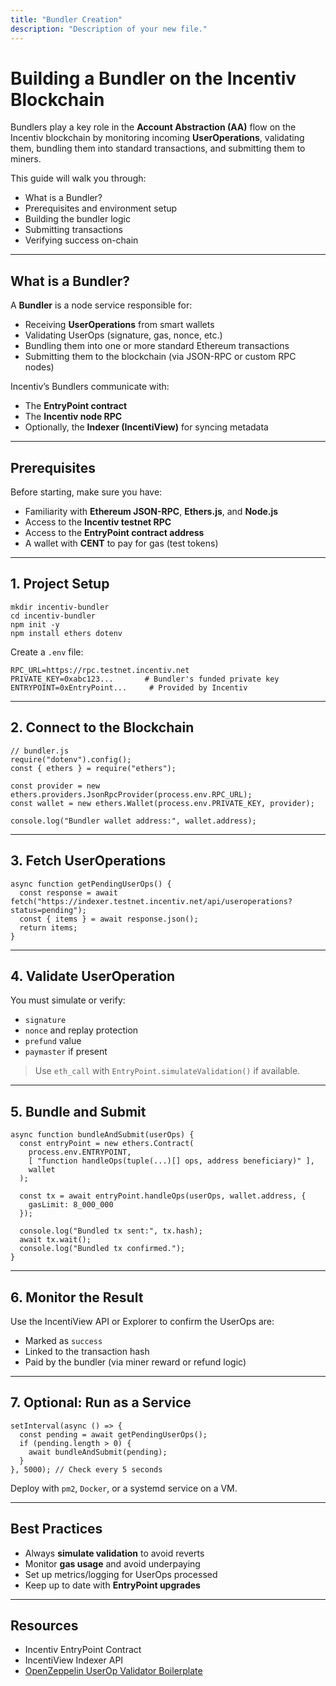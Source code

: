 ```yaml
---
title: "Bundler Creation"
description: "Description of your new file."
---
```


# Building a Bundler on the Incentiv Blockchain

Bundlers play a key role in the **Account Abstraction (AA)** flow on the Incentiv blockchain by monitoring incoming **UserOperations**, validating them, bundling them into standard transactions, and submitting them to miners.

This guide will walk you through:

- What is a Bundler?
- Prerequisites and environment setup
- Building the bundler logic
- Submitting transactions
- Verifying success on-chain

---

## What is a Bundler?

A **Bundler** is a node service responsible for:

- Receiving **UserOperations** from smart wallets
- Validating UserOps (signature, gas, nonce, etc.)
- Bundling them into one or more standard Ethereum transactions
- Submitting them to the blockchain (via JSON-RPC or custom RPC nodes)

Incentiv’s Bundlers communicate with:

- The **EntryPoint contract**
- The **Incentiv node RPC**
- Optionally, the **Indexer (IncentiView)** for syncing metadata

---

## Prerequisites

Before starting, make sure you have:

- Familiarity with **Ethereum JSON-RPC**, **Ethers.js**, and **Node.js**
- Access to the **Incentiv testnet RPC**
- Access to the **EntryPoint contract address**
- A wallet with **CENT** to pay for gas (test tokens)

---

## 1. Project Setup

```
mkdir incentiv-bundler
cd incentiv-bundler
npm init -y
npm install ethers dotenv
```

Create a `.env` file:

```
RPC_URL=https://rpc.testnet.incentiv.net
PRIVATE_KEY=0xabc123...       # Bundler's funded private key
ENTRYPOINT=0xEntryPoint...     # Provided by Incentiv
```

---

## 2. Connect to the Blockchain

```
// bundler.js
require("dotenv").config();
const { ethers } = require("ethers");

const provider = new ethers.providers.JsonRpcProvider(process.env.RPC_URL);
const wallet = new ethers.Wallet(process.env.PRIVATE_KEY, provider);

console.log("Bundler wallet address:", wallet.address);
```

---

## 3. Fetch UserOperations

```
async function getPendingUserOps() {
  const response = await fetch("https://indexer.testnet.incentiv.net/api/useroperations?status=pending");
  const { items } = await response.json();
  return items;
}
```

---

## 4. Validate UserOperation

You must simulate or verify:

- `signature`
- `nonce` and replay protection
- `prefund` value
- `paymaster` if present

> Use `eth_call` with `EntryPoint.simulateValidation()` if available.

---

## 5. Bundle and Submit

```
async function bundleAndSubmit(userOps) {
  const entryPoint = new ethers.Contract(
    process.env.ENTRYPOINT,
    [ "function handleOps(tuple(...)[] ops, address beneficiary)" ],
    wallet
  );

  const tx = await entryPoint.handleOps(userOps, wallet.address, {
    gasLimit: 8_000_000
  });

  console.log("Bundled tx sent:", tx.hash);
  await tx.wait();
  console.log("Bundled tx confirmed.");
}
```

---

## 6. Monitor the Result

Use the IncentiView API or Explorer to confirm the UserOps are:

- Marked as `success`
- Linked to the transaction hash
- Paid by the bundler (via miner reward or refund logic)

---

## 7. Optional: Run as a Service

```
setInterval(async () => {
  const pending = await getPendingUserOps();
  if (pending.length > 0) {
    await bundleAndSubmit(pending);
  }
}, 5000); // Check every 5 seconds
```

Deploy with `pm2`, `Docker`, or a systemd service on a VM.

---

## Best Practices

- Always **simulate validation** to avoid reverts
- Monitor **gas usage** and avoid underpaying
- Set up metrics/logging for UserOps processed
- Keep up to date with **EntryPoint upgrades**

---

## Resources

- Incentiv EntryPoint Contract
- IncentiView Indexer API
- [OpenZeppelin UserOp Validator Boilerplate](https://github.com/OpenZeppelin/account-abstraction)